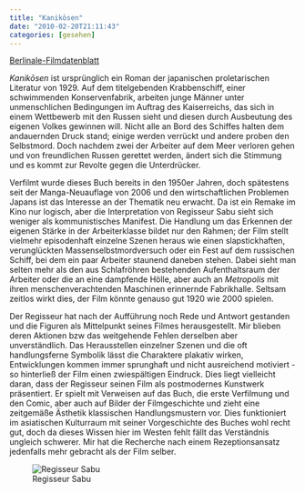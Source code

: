 ```yaml
---
title: "Kanikōsen"
date: "2010-02-20T21:11:43"
categories: [gesehen]
---
```


[Berlinale-Filmdatenblatt](http://www.berlinale.de/de/programm/berlinale_programm/datenblatt.php?film_id=20100305)

*Kanikōsen* ist ursprünglich ein Roman der japanischen proletarischen Literatur von 1929. Auf dem titelgebenden Krabbenschiff, einer schwimmenden Konservenfabrik, arbeiten junge Männer unter unmenschlichen Bedingungen im Auftrag des Kaiserreichs, das sich in einem Wettbewerb mit den Russen sieht und diesen durch Ausbeutung des eigenen Volkes gewinnen will. Nicht alle an Bord des Schiffes halten dem andauernden Druck stand; einige werden verrückt und andere proben den Selbstmord. Doch nachdem zwei der Arbeiter auf dem Meer verloren gehen und von freundlichen Russen gerettet werden, ändert sich die Stimmung und es kommt zur Revolte gegen die Unterdrücker.

Verfilmt wurde dieses Buch bereits in den 1950er Jahren, doch spätestens seit der Manga-Neuauflage von 2006 und den wirtschaftlichen Problemen Japans ist das Interesse an der Thematik neu erwacht. Da ist ein Remake im Kino nur logisch, aber die Interpretation von Regisseur Sabu sieht sich weniger als kommunistisches Manifest. Die Handlung um das Erkennen der eigenen Stärke in der Arbeiterklasse bildet nur den Rahmen; der Film stellt vielmehr episodenhaft einzelne Szenen heraus wie einen slapstickhaften, verunglückten Massenselbstmordversuch oder ein Fest auf dem russischen Schiff, bei dem ein paar Arbeiter staunend daneben stehen. Dabei sieht man selten mehr als den aus Schlafröhren bestehenden Aufenthaltsraum der Arbeiter oder die an eine dampfende Hölle, aber auch an *Metropolis* mit ihren menschenverachtenden Maschinen erinnernde Fabrikhalle. Seltsam zeitlos wirkt dies, der Film könnte genauso gut 1920 wie 2000 spielen.

Der Regisseur hat nach der Aufführung noch Rede und Antwort gestanden und die Figuren als Mittelpunkt seines Filmes herausgestellt. Mir blieben deren Aktionen bzw das weitgehende Fehlen derselben aber unverständlich. Das Herausstellen einzelner Szenen und die oft handlungsferne Symbolik lässt die Charaktere plakativ wirken, Entwicklungen kommen immer sprunghaft und nicht ausreichend motiviert - so hinterließ der Film einen zwiespältigen Eindruck. Dies liegt vielleicht daran, dass der Regisseur seinen Film als postmodernes Kunstwerk präsentiert. Er spielt mit Verweisen auf das Buch, die erste Verfilmung und den Comic, aber auch auf Bilder der Filmgeschichte und zieht eine zeitgemäße Ästhetik klassischen Handlungsmustern vor. Dies funktioniert im asiatischen Kulturraum mit seiner Vorgeschichte des Buches wohl recht gut, doch da dieses Wissen hier im Westen fehlt fällt das Verständnis ungleich schwerer. Mir hat die Recherche nach einem Rezeptionsansatz jedenfalls mehr gebracht als der Film selber.

![Regisseur Sabu](kanikosen.jpg)

